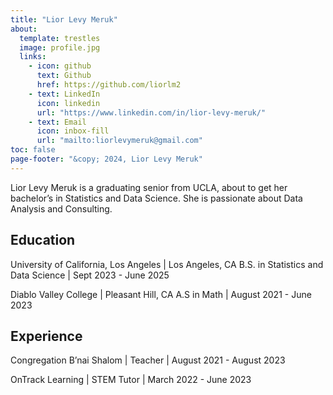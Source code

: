 ```yaml
---
title: "Lior Levy Meruk"
about:
  template: trestles
  image: profile.jpg
  links:
    - icon: github
      text: Github
      href: https://github.com/liorlm2
    - text: LinkedIn
      icon: linkedin
      url: "https://www.linkedin.com/in/lior-levy-meruk/"
    - text: Email
      icon: inbox-fill
      url: "mailto:liorlevymeruk@gmail.com"
toc: false
page-footer: "&copy; 2024, Lior Levy Meruk"
---
```


Lior Levy Meruk is a graduating senior from UCLA, about to get her bachelor's in Statistics and Data Science. She is passionate about Data Analysis and Consulting.

## Education

University of California, Los Angeles \| Los Angeles, CA B.S. in Statistics and Data Science \| Sept 2023 - June 2025

Diablo Valley College \| Pleasant Hill, CA A.S in Math \| August 2021 - June 2023

## Experience

Congregation B'nai Shalom \| Teacher \| August 2021 - August 2023

OnTrack Learning \| STEM Tutor \| March 2022 - June 2023
